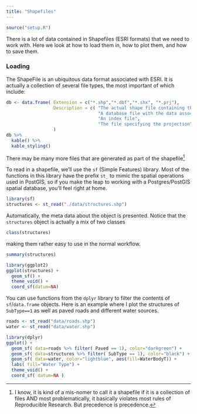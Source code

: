 ```yaml
---
title: "Shapefiles"
---
```


```r
source("setup.R")
```


There is a lot of data contained in Shapefiles (ESRI formats) that we need to work with.  Here we look at how to load them in, how to plot them, and how to save them.

### Loading

The ShapeFile is an ubiquitous data format associated with ESRI.  It is actually a collection of several file types, the most important of which include:

```r
db <- data.frame( Extension = c("*.shp","*.dbf","*.shx", "*.prj"),
                  Description = c( "The actual shape file containing the geometries",
                                   "A database file with the data associated with the objects in the shape file",
                                   "An index file",
                                   "The file specifying the projection" )
                  )
db %>%
  kable() %>%
  kable_styling()

```

There may be many more files that are generated as part of the shapefile^[I know, it is kind of a mis-nomer to call it a shapefile if it is a collection of files AND most problematically, it basically violates most rules of Reproducible Research.  But precedence is precedence.]

To read in a shapefile, we'll use the `sf` (Simple Features) library.  Most of the functions in this library have the prefix `st_` to mimic the spatial operations used in PostGIS, so if you make the leap to working with a Postgres/PostGIS spatial database, you'll feel right at home.

```r
library(sf)
structures <- st_read("./data/structures.shp")
```

Automatically, the meta data about the object is presented.  Notice that the `structures` object is actually a mix of two classes

```r
class(structures)
```

making them rather easy to use in the normal workflow.  

```r
summary(structures)
```





```r
library(ggplot2)
ggplot(structures) + 
  geom_sf() + 
  theme_void() + 
  coord_sf(datum=NA)
```

You can use functions from the `dplyr` library to filter the contents of `sf`/`data.frame` objects.  Here is an example where I plot the structures of `SubType==1` as well as paved roads and different water sources.

```r
roads <- st_read("data/roads.shp")
water <- st_read("data/water.shp")
```


```r
library(dplyr)
ggplot() +
  geom_sf( data=roads %>% filter( Paved == 1), color="darkgreen") + 
  geom_sf( data=structures %>% filter( SubType == 1), color="black") +
  geom_sf( data=water, color="lightblue", aes(fill=WaterBodyT)) +
  labs( fill="Water Type") + 
  theme_void() + 
  coord_sf( datum=NA )
```

